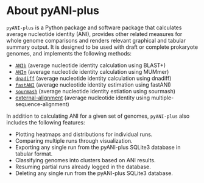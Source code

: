 # About pyANI-plus {.unnumbered}
`pyANI-plus` is a Python package and software package that calculates average nucleotide identity (ANI), provides other related measures for whole genome comparisons and renders relevant graphical and tabular summary output. It is designed to be used with draft or complete prokaryote genomes, and implements the following methods:

- [`ANIb`](subcommands/anib.qmd) (average nucleotide identity calculation using BLAST+)
- [`ANIm`](subcommands/anim.qmd) (average nucleotide identity calculation using MUMmer)
- [`dnadiff`](subcommands/dnadiff.qmd) (average nucleotide identity calculation using dnadiff)
- [`fastANI`](subcommands/fastani.qmd) (average nucleotide identity estimation using fastANI)
- [`sourmash`](subcommands/sourmash.qmd) (average nucleotide identity estiation using sourmash)
- [external-alignment](subcommands/external_alignment.qmd) (average nucleotide identity using multiple-sequence-alignment)

In addition to calculating ANI for a given set of genomes, `pyANI-plus` also includes the following features:

- Plotting heatmaps and distributions for individual runs.
- Comparing multiple runs through visualization.
- Exporting any single run from the pyANI-plus SQLite3 database in tabular format.
- Classifying genomes into clusters based on ANI results.
- Resuming partial runs already logged in the database.
- Deleting any single run from the pyANI-plus SQLite3 database.